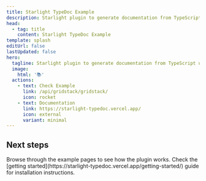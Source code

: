 ```yaml
---
title: Starlight TypeDoc Example
description: Starlight plugin to generate documentation from TypeScript using TypeDoc.
head:
  - tag: title
    content: Starlight TypeDoc Example
template: splash
editUrl: false
lastUpdated: false
hero:
  tagline: Starlight plugin to generate documentation from TypeScript using TypeDoc.
  image:
    html: '📚'
  actions:
    - text: Check Example
      link: /api/gridstack/gridstack/
      icon: rocket
    - text: Documentation
      link: https://starlight-typedoc.vercel.app/
      icon: external
      variant: minimal
---
```



## Next steps

<CardGrid stagger>
  <Card title="Explore the example" icon="magnifier">
    Browse through the example pages to see how the plugin works.
  </Card>
  <Card title="Install the plugin" icon="puzzle">
    Check the [getting started](https://starlight-typedoc.vercel.app/getting-started/) guide for installation
    instructions.
  </Card>
</CardGrid>
